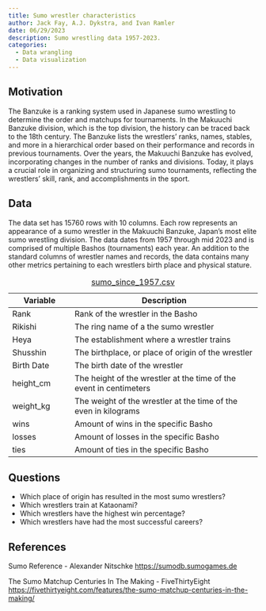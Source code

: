 ```yaml
---
title: Sumo wrestler characteristics
author: Jack Fay, A.J. Dykstra, and Ivan Ramler
date: 06/29/2023
description: Sumo wrestling data 1957-2023.
categories:
  - Data wrangling
  - Data visualization
---
```


## Motivation

The Banzuke is a ranking system used in Japanese sumo wrestling to determine the order and matchups for tournaments. In the Makuuchi Banzuke division, which is the top division, the history can be traced back to the 18th century. The Banzuke lists the wrestlers' ranks, names, stables, and more in a hierarchical order based on their performance and records in previous tournaments. Over the years, the Makuuchi Banzuke has evolved, incorporating changes in the number of ranks and divisions. Today, it plays a crucial role in organizing and structuring sumo tournaments, reflecting the wrestlers' skill, rank, and accomplishments in the sport.

## Data

The data set has 15760 rows with 10 columns. Each row represents an appearance of a sumo wrestler in the Makuuchi Banzuke, Japan's most elite sumo wrestling division. The data dates from 1957 through mid 2023 and is comprised of multiple Bashos (tournaments) each year. An addition to the standard columns of wrestler names and records, the data contains many other metrics pertaining to each wrestlers birth place and physical stature.

| Variable   | Description                                                        |
|------------------|------------------------------------------------------|
| Rank       | Rank of the wrestler in the Basho                                  |
| Rikishi    | The ring name of a the sumo wrestler                               |
| Heya       | The establishment where a wrestler trains                          |
| Shusshin   | The birthplace, or place of origin of the wrestler                 |
| Birth Date | The birth date of the wrestler                                     |
| height_cm  | The height of the wrestler at the time of the event in centimeters |
| weight_kg  | The weight of the wrestler at the time of the even in kilograms    |
| wins       | Amount of wins in the specific Basho                               |
| losses     | Amount of losses in the specific Basho                             |
| ties       | Amount of ties in the specific Basho                               |

: [sumo_since_1957.csv](../data/sumo_since_1957.csv)

## Questions

+ Which place of origin has resulted in the most sumo wrestlers?
+ Which wrestlers train at Kataonami?
+ Which wrestlers have the highest win percentage?
+ Which wrestlers have had the most successful careers?


## References

Sumo Reference - Alexander Nitschke <https://sumodb.sumogames.de>

The Sumo Matchup Centuries In The Making - FiveThirtyEight <https://fivethirtyeight.com/features/the-sumo-matchup-centuries-in-the-making/>
